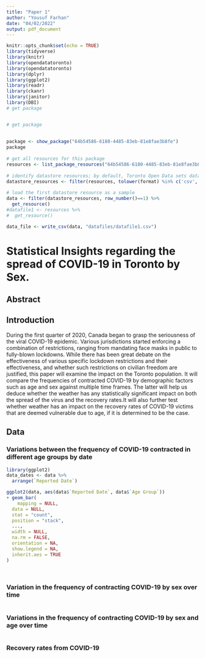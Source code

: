 ```yaml
---
title: "Paper 1"
author: "Yousuf Farhan"
date: "04/02/2022"
output: pdf_document
---
```


```r
knitr::opts_chunk$set(echo = TRUE)
library(tidyverse)
library(knitr)
library(opendatatoronto)
library(opendatatoronto)
library(dplyr)
library(ggplot2)
library(readr)
library(ckanr)
library(janitor)
library(DBI)
# get package


# get package
	
	
package <- show_package("64b54586-6180-4485-83eb-81e8fae3b8fe")
package
 
# get all resources for this package
resources <- list_package_resources("64b54586-6180-4485-83eb-81e8fae3b8fe")
 
# identify datastore resources; by default, Toronto Open Data sets datastore resource format to CSV for non-geospatial and GeoJSON for geospatial resources
datastore_resources <- filter(resources, tolower(format) %in% c('csv', 'geojson'))
 
# load the first datastore resource as a sample
data <- filter(datastore_resources, row_number()==1) %>% 
  get_resource()
#datafile1 <- resources %>%
#  get_resource()

data_file <- write_csv(data, "datafiles/datafile1.csv")
```
# Statistical Insights regarding the spread of COVID-19 in Toronto by Sex.
## Abstract
## Introduction
During the first quarter of 2020, Canada began to grasp the seriousness of the viral COVID-19 epidemic. Various jurisdictions started enforcing a combination of restrictions, ranging from mandating face masks in public to fully-blown lockdowns. 
While there has been great debate on the effectiveness of various specific lockdown restrictions and their effectiveness, and whether such restrictions on civilian freedom are justified, this paper will examine the impact on the Toronto population. It will compare the frequencies of contracted COVID-19 by demographic factors such as age and sex against multiple time frames. The latter will help us deduce whether the weather has any statistically significant impact on both the spread of the virus and the recovery rates.It will also further test whether weather has an impact on the recovery rates of COVID-19 victims that are deemed vulnerable due to age, if it is determined to be the case.

## Data

### Variations between the frequency of COVID-19 contracted in different age groups by date

```r
library(ggplot2)
data_dates <- data %>%
  arrange(`Reported Date`)

ggplot2(data, aes(data$`Reported Date`, data$`Age Group`))
+ geom_bar(
    mapping = NULL,
  data = NULL,
  stat = "count",
  position = "stack",
  ...,
  width = NULL,
  na.rm = FALSE,
  orientation = NA,
  show.legend = NA,
  inherit.aes = TRUE
)
              
      
```

### Variation in the frequency of contracting COVID-19 by sex over time



```r



```



### Variations in the frequency of contracting COVID-19 by sex and age over time

```r


```

### Recovery rates from COVID-19 